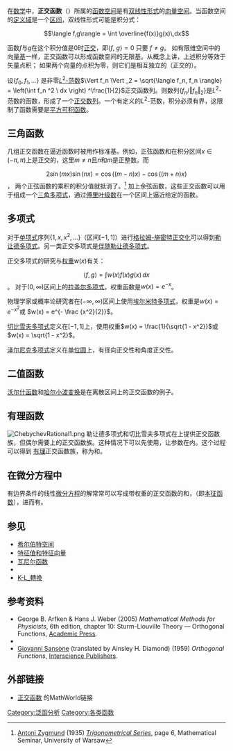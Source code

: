 在[[数学|数学]]中，'''正交函数'''（{{lang|en|orthogonal functions}}）所属的[[函数空间|函数空间]]是有[[双线性形式|双线性形式]]的[[向量空间|向量空间]]。当函数空间的[[定义域|定义域]]是一个[[区间|区间]]，双线性形式可能是积分式：
:<math> \langle f,g\rangle = \int \overline{f(x)}g(x)\,dx  </math>

函数<math>f</math>与<math>g</math>在这个积分值是0时[[双线性形式#镜像对称性和正交性|正交]]，即<math>\langle f, \ g \rangle = 0</math> 只要 <math>f \neq g</math>。 
如有限维空间中的向量[[基_(线性代数)|基]]一样，正交函数可以形成函数空间的无限基。从概念上讲，上述积分等效于矢量点积； 如果两个向量的点积为零，则它们是相互独立的（正交的）。

设<math> \{ f_0, f_1, \ldots\}</math> 是非零[[L2范数|''L''<sup>2</sup>-范数]]<math> \Vert f_n \Vert _2 = \sqrt{\langle f_n, f_n \rangle} = \left(\int f_n ^2 \ dx \right) ^\frac{1}{2} </math>正交函数列。则数列<math>\left\{ f_n / \Vert f_n \Vert _2 \right\}</math>是''L''<sup>2</sup>-范数的函数，形成了一个[[正交数列|正交数列]]。一个有定义的''L''<sup>2</sup>-范数，积分必须有界，这限制了函数需要是[[平方可积函数|平方可积函数]]。

==三角函数==
{{Main article|傅里叶级数|调和分析}}
几组正交函数在逼近函数时被用作标准基。例如，正弦函数{{nowrap|sin ''nx''}}和{{nowrap|sin ''mx''}}在积分区间<math>x \in (-\pi, \pi)</math>上是正交的，这里<math>m \neq n</math>且''n''和''m''是正整数。而 
:<math>2 \sin (mx) \sin (nx) = \cos \left((m - n)x\right) - \cos\left((m+n) x\right)</math>，
两个正弦函数的乘积的积分值就抵消了。<ref>[[Antoni_Zygmund|Antoni Zygmund]] (1935) ''[[Trigonometric_Series|Trigonometrical Series]]'', page 6, Mathematical Seminar, University of Warsaw</ref> 加上余弦函数，这些正交函数可以用于组成一个[[三角多项式|三角多项式]]，通过[[傅里叶级数|傅里叶级数]]在一个区间上逼近给定的函数。

==多项式==
{{main article|正交多项式}}
对于[[单项式|单项式]]序列<math> \{1, x, x^2, \dots\} </math>（区间<math>[-1,1]</math>）进行[[格拉姆-施密特正交化|格拉姆-施密特正交化]]可以得到[[勒让德多项式|勒让德多项式]]。另一类正交多项式是[[伴随勒让德多项式|伴随勒让德多项式]]。

正交多项式的研究与[[权重|权重]]<math>w(x)</math>有关：
:<math> \langle f,g\rangle = \int w(x) f(x) g(x)\,dx </math>。
对于<math>(0,\infty)</math>区间上的[[拉盖尔多项式|拉盖尔多项式]]，权重函数是<math>w(x) = e^{-x}</math>。

物理学家或概率论研究者在<math>(-\infty,\infty)</math>区间上使用[[埃尔米特多项式|埃尔米特多项式]]，权重是<math>w(x) = e^{-x^2}</math>或 <math>w(x) = e^{- \frac {x^2}{2}} </math>。

[[切比雪夫多项式|切比雪夫多项式]]定义在<math>[-1,1]</math>上，使用权重<math>w(x) = \frac{1}{\sqrt{1 - x^2}}</math>或<math>w(x) = \sqrt{1 - x^2}</math>。

[[泽尔尼克多项式|泽尔尼克多项式]]定义在[[单位圆|单位圆]]上，有径向正交性和角度正交性。

==二值函数==
[[沃尔什函数|沃尔什函数]]和[[哈尔小波变换|哈尔小波变换]]是在离散区间上的正交函数的例子。

==有理函数==
[[File:ChebychevRational1.png|thumb]]
勒让德多项式和切比雪夫多项式在{{nowrap|[−1, 1]}}上提供正交函数族，但偶尔需要{{nowrap|[0, ∞)}}上的正交函数族。这种情况下可以先使用{{link-en|Cayley变换|Cayley transform}}，让参数在{{nowrap|[−1, 1]}}内。这个过程可以得到 [[有理函数|有理]]正交函数族，称为{{link-en|勒让德有理函数|Legendre rational functions}}和{{link-en|切比雪夫有理函数|Chebyshev rational functions}}。

==在微分方程中==
有边界条件的线性[[微分方程|微分方程]]的解常常可以写成带权重的正交函数的和，（即[[本征函数|本征函数]]），进而有{{link-en|广义傅里叶级数|generalized Fourier series}}。

==参见==
* [[希尔伯特空间|希尔伯特空间]]
* [[特征值和特征向量|特征值和特征向量]]
* [[瓦尼尔函数|瓦尼尔函数]]
* {{link-en|Lauricella定理|Lauricella's theorem}}
* [[K-L_轉換|K-L_轉換]]

==参考资料==
{{reflist}}
* George B. Arfken & Hans J. Weber (2005) ''Mathematical Methods for Physicists'', 6th edition, chapter 10: Sturm-Liouville Theory — Orthogonal Functions, [[Academic_Press|Academic Press]].
* {{cite journal|author=Price, Justin J.|authorlink=Justin Jesse Price|title=Topics in orthogonal functions|journal=[[American_Mathematical_Monthly|American Mathematical Monthly]]|volume=82|year=1975|pages=594–609|url=http://www.maa.org/programs/maa-awards/writing-awards/topics-in-orthogonal-functions|doi=10.2307/2319690|access-date=2020-08-17|archive-date=2021-01-15|archive-url=https://web.archive.org/web/20210115155409/https://www.maa.org/programs/maa-awards/writing-awards/topics-in-orthogonal-functions|dead-url=no}}
* [[Giovanni_Sansone|Giovanni Sansone]]  (translated by Ainsley H. Diamond) (1959) ''Orthogonal Functions'', [[Interscience_Publishers|Interscience Publishers]].

== 外部链接 ==
* [http://mathworld.wolfram.com/OrthogonalFunctions.html 正交函数] {{Wayback|url=http://mathworld.wolfram.com/OrthogonalFunctions.html |date=20180828231002 }}的MathWorld链接

[[Category:泛函分析|Category:泛函分析]]
[[Category:各类函数|Category:各类函数]]